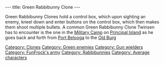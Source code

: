 ---
title: Green Rabbibunny Clone
---

{{Enemy|
Name=Green Rabbibunny Clone|
Image=Green_rabbi_clone.JPG‎|
Level=Green|
Reaction=Top half of body knocks backwards|
Recovery=2 seconds|
Rate=|
Damage=|
Range=Wide|
Speed=moderate-fast}}

Green Rabbibunny Clones hold a control box, which upon sighting an enemy, kneel down and enter buttons on the control box, which then makes them shoot multiple bullets.
A common Green Rabbibunny Clone Twinsen has to encounter is the one in the [[Military Camp]] on [[Principal Island]] as he goes back and forth from [[Port Belooga]] to the [[Old Burg]]

[[Category: Clones]]
[[Category: Green enemies]]
[[Category: Gun wielders]]
[[Category: FunFrock's army]]
[[Category: Rabbibunnies]]
[[Category: Average characters]]